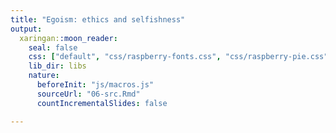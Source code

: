 ```yaml
---
title: "Egoism: ethics and selfishness"
output:
  xaringan::moon_reader:
    seal: false
    css: ["default", "css/raspberry-fonts.css", "css/raspberry-pie.css"]
    lib_dir: libs
    nature:
      beforeInit: "js/macros.js" 
      sourceUrl: "06-src.Rmd"
      countIncrementalSlides: false

---
```

